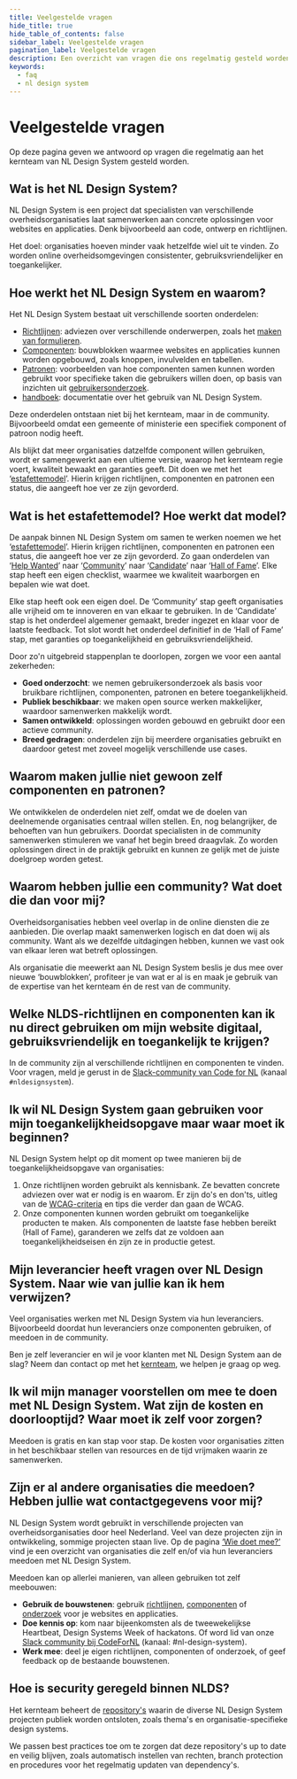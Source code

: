 ```yaml
---
title: Veelgestelde vragen
hide_title: true
hide_table_of_contents: false
sidebar_label: Veelgestelde vragen
pagination_label: Veelgestelde vragen
description: Een overzicht van vragen die ons regelmatig gesteld worden.
keywords:
  - faq
  - nl design system
---
```


# Veelgestelde vragen

Op deze pagina geven we antwoord op vragen die regelmatig aan het kernteam van NL Design System gesteld worden.

## Wat is het NL Design System?

NL Design System is een project dat specialisten van verschillende overheidsorganisaties laat samenwerken aan concrete oplossingen voor websites en applicaties. Denk bijvoorbeeld aan code, ontwerp en richtlijnen.

Het doel: organisaties hoeven minder vaak hetzelfde wiel uit te vinden. Zo worden online overheidsomgevingen consistenter, gebruiksvriendelijker en toegankelijker.

## Hoe werkt het NL Design System en waarom?

Het NL Design System bestaat uit verschillende soorten onderdelen:

- [Richtlijnen](/richtlijnen/introductie): adviezen over verschillende onderwerpen, zoals het [maken van formulieren](/richtlijnen/formulieren/).
- [Componenten](/componenten): bouwblokken waarmee websites en applicaties kunnen worden opgebouwd, zoals knoppen, invulvelden en tabellen.
- [Patronen](/voorbeelden/patronen): voorbeelden van hoe componenten samen kunnen worden gebruikt voor specifieke taken die gebruikers willen doen, op basis van inzichten uit [gebruikersonderzoek](/voorbeelden/onderzoek).
- [handboek](/handboek/introductie): documentatie over het gebruik van NL Design System.

Deze onderdelen ontstaan niet bij het kernteam, maar in de community. Bijvoorbeeld omdat een gemeente of ministerie een specifiek component of patroon nodig heeft.

Als blijkt dat meer organisaties datzelfde component willen gebruiken, wordt er samengewerkt aan een ultieme versie, waarop het kernteam regie voert, kwaliteit bewaakt en garanties geeft. Dit doen we met het ‘[estafettemodel](/handboek/estafettemodel)’. Hierin krijgen richtlijnen, componenten en patronen een status, die aangeeft hoe ver ze zijn gevorderd.

## Wat is het estafettemodel? Hoe werkt dat model?

De aanpak binnen NL Design System om samen te werken noemen we het ‘[estafettemodel](/handboek/estafettemodel)’. Hierin krijgen richtlijnen, componenten en patronen een status, die aangeeft hoe ver ze zijn gevorderd. Zo gaan onderdelen van ‘[Help Wanted](/handboek/estafettemodel#help-wanted)’ naar ‘[Community](/handboek/estafettemodel#community)’ naar ‘[Candidate](/handboek/estafettemodel#candidate)’ naar ‘[Hall of Fame](/handboek/estafettemodel#hall-of-fame)’. Elke stap heeft een eigen checklist, waarmee we kwaliteit waarborgen en bepalen wie wat doet.

Elke stap heeft ook een eigen doel. De ‘Community’ stap geeft organisaties alle vrijheid om te innoveren en van elkaar te gebruiken. In de ‘Candidate’ stap is het onderdeel algemener gemaakt, breder ingezet en klaar voor de laatste feedback. Tot slot wordt het onderdeel definitief in de ‘Hall of Fame’ stap, met garanties op toegankelijkheid en gebruiksvriendelijkheid.

Door zo'n uitgebreid stappenplan te doorlopen, zorgen we voor een aantal zekerheden:

- **Goed onderzocht**: we nemen gebruikersonderzoek als basis voor bruikbare richtlijnen, componenten, patronen en betere toegankelijkheid.
- **Publiek beschikbaar**: we maken open source werken makkelijker, waardoor samenwerken makkelijk wordt.
- **Samen ontwikkeld**: oplossingen worden gebouwd en gebruikt door een actieve community.
- **Breed gedragen**: onderdelen zijn bij meerdere organisaties gebruikt en daardoor getest met zoveel mogelijk verschillende use cases.

## Waarom maken jullie niet gewoon zelf componenten en patronen?

We ontwikkelen de onderdelen niet zelf, omdat we de doelen van deelnemende organisaties centraal willen stellen. En, nog belangrijker, de behoeften van hun gebruikers. Doordat specialisten in de community samenwerken stimuleren we vanaf het begin breed draagvlak. Zo worden oplossingen direct in de praktijk gebruikt en kunnen ze gelijk met de juiste doelgroep worden getest.

## Waarom hebben jullie een community? Wat doet die dan voor mij?

Overheidsorganisaties hebben veel overlap in de online diensten die ze aanbieden. Die overlap maakt samenwerken logisch en dat doen wij als community. Want als we dezelfde uitdagingen hebben, kunnen we vast ook van elkaar leren wat betreft oplossingen.

Als organisatie die meewerkt aan NL Design System beslis je dus mee over nieuwe ‘bouwblokken’, profiteer je van wat er al is en maak je gebruik van de expertise van het kernteam én de rest van de community.

## Welke NLDS-richtlijnen en componenten kan ik nu direct gebruiken om mijn website digitaal, gebruiksvriendelijk en toegankelijk te krijgen?

In de community zijn al verschillende richtlijnen en componenten te vinden. Voor vragen, meld je gerust in de [Slack-community van Code for NL](https://praatmee.codefor.nl/) (kanaal `#nldesignsystem`).

## Ik wil NL Design System gaan gebruiken voor mijn toegankelijkheidsopgave maar waar moet ik beginnen?

NL Design System helpt op dit moment op twee manieren bij de toegankelijkheidsopgave van organisaties:

1. Onze richtlijnen worden gebruikt als kennisbank. Ze bevatten concrete adviezen over wat er nodig is en waarom. Er zijn do's en don'ts, uitleg van de [WCAG-criteria](https://www.w3.org/Translations/WCAG21-nl/) en tips die verder dan gaan de WCAG.
2. Onze componenten kunnen worden gebruikt om toegankelijke producten te maken. Als componenten de laatste fase hebben bereikt (Hall of Fame), garanderen we zelfs dat ze voldoen aan toegankelijkheidseisen én zijn ze in productie getest.

## Mijn leverancier heeft vragen over NL Design System. Naar wie van jullie kan ik hem verwijzen?

Veel organisaties werken met NL Design System via hun leveranciers. Bijvoorbeeld doordat hun leveranciers onze componenten gebruiken, of meedoen in de community.

Ben je zelf leverancier en wil je voor klanten met NL Design System aan de slag? Neem dan contact op met het [kernteam](/project/kernteam), we helpen je graag op weg.

## Ik wil mijn manager voorstellen om mee te doen met NL Design System. Wat zijn de kosten en doorlooptijd? Waar moet ik zelf voor zorgen?

Meedoen is gratis en kan stap voor stap. De kosten voor organisaties zitten in het beschikbaar stellen van resources en de tijd vrijmaken waarin ze samenwerken.

## Zijn er al andere organisaties die meedoen? Hebben jullie wat contactgegevens voor mij?

NL Design System wordt gebruikt in verschillende projecten van overheidsorganisaties door heel Nederland. Veel van deze projecten zijn in ontwikkeling, sommige projecten staan live. Op de pagina [‘Wie doet mee?’](/community/wie-doet-mee/) vind je een overzicht van organisaties die zelf en/of via hun leveranciers meedoen met NL Design System.

Meedoen kan op allerlei manieren, van alleen gebruiken tot zelf meebouwen:

- **Gebruik de bouwstenen**: gebruik [richtlijnen](/richtlijnen/introductie), [componenten](/componenten) of [onderzoek](/onderzoek) voor je websites en applicaties.
- **Doe kennis op**: kom naar bijeenkomsten als de tweewekelijkse Heartbeat, Design Systems Week of hackatons. Of word lid van onze [Slack community bij CodeForNL](https://praatmee.codefor.nl/) (kanaal: #nl-design-system).
- **Werk mee**: deel je eigen richtlijnen, componenten of onderzoek, of geef feedback op de bestaande bouwstenen.

## Hoe is security geregeld binnen NLDS?

Het kernteam beheert de [repository's](https://github.com/orgs/nl-design-system/repositories) waarin de diverse NL Design System projecten publiek worden ontsloten, zoals thema's en organisatie-specifieke design systems.

We passen best practices toe om te zorgen dat deze repository's up to date en veilig blijven, zoals automatisch instellen van rechten, branch protection en procedures voor het regelmatig updaten van dependency's.
